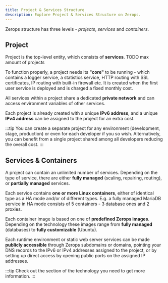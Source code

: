 ```yaml
---
title: Project & Services Structure
description: Explore Project & Services Structure on Zerops.
---
```

Zerops structure has three levels - _projects_, _services_ and _containers_.

## Project

Project is the top-level entity, which consists of **services**. TODO max amount of projects

To function properly, a project needs its **"core"** to be running - which contains a logger service, a statistics service, HTTP routing with SSL certificates, IP routing with built-in firewall etc. It is created when the first user service is deployed and is charged a fixed monthly cost.

All services within a project share a dedicated **private network** and can access environment variables of other services.

Each project is already created with a unique **IPv6 address**, and a unique **IPv4 address** can be assigned to the project for an extra cost.

:::tip
You can create a separate project for any environment (development, stage, production) or even for each developer if you so wish. Alternatively, you can benefit from a single project shared among all developers reducing the overall cost.
:::

## Services & Containers

A project can contain an unlimited number of services. Depending on the type of service, there are either **fully managed** (scaling, repairing, routing), or **partially managed** services.

Each service contains **one or more Linux containers**, either of identical type as a HA mode and/or of different types. E.g. a fully managed MariaDB service in HA mode consists of 5 containers - 3 database ones and 2 proxies.

Each container image is based on one of **predefined Zerops images**. Depending on the technology these images range from **fully managed** (databases) to **fully customizable** (Ubuntu).

Each runtime environment or static web server services can be made **publicly accessible** through Zerops subdomains or domains, pointing your DNS records to the IPv6 or IPv4 addresses assigned to the project, or by setting up direct access by opening public ports on the assigned IP addresses.

:::tip
Check out the section of the technology you need to get more information.
:::
